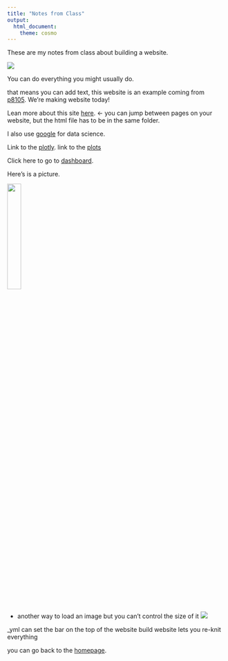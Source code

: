```yaml
---
title: "Notes from Class"
output: 
  html_document:
    theme: cosmo
---
```


These are my notes from class about building a website. 

![](https://media.giphy.com/media/drXGoW1iudhKw/giphy.gif)


You can do everything you might usually do. 

that means you can add text, this website is an example coming from [p8105](https://p8105.com/making_websites.html). We're making website today!

Lean more about this site [here](about.html). <- you can jump between pages on your website, but the html file has to be in the same folder. 

I also use [google](https://www.google.com/) for data science. 

Link to the [plotly](plotly.html).
link to the [plots](plots.html)

Click here to go to [dashboard](hw4_dashboard.html).

Here's is a picture. 

<img src="images/IMG_8960.jpg" style="width:25%">

- another way to load an image but you can't control the size of it
![](link here!)
 
 _yml can set the bar on the top of the website
 build website lets you re-knit everything 

you can go back to the [homepage](index.html).